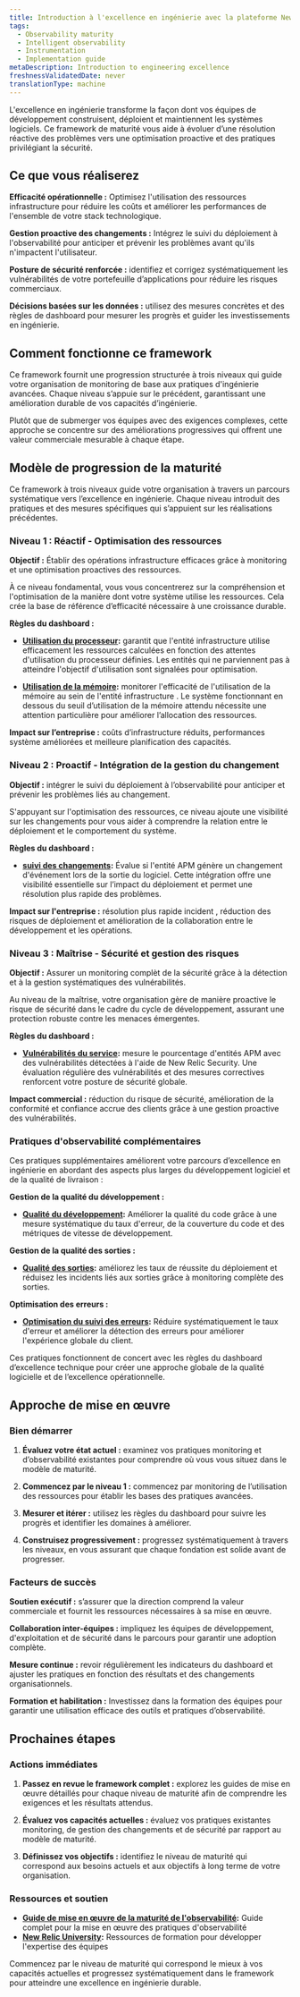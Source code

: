 ```yaml
---
title: Introduction à l'excellence en ingénierie avec la plateforme New Relic
tags:
  - Observability maturity
  - Intelligent observability
  - Instrumentation
  - Implementation guide
metaDescription: Introduction to engineering excellence
freshnessValidatedDate: never
translationType: machine
---
```


L&apos;excellence en ingénierie transforme la façon dont vos équipes de développement construisent, déploient et maintiennent les systèmes logiciels. Ce framework de maturité vous aide à évoluer d’une résolution réactive des problèmes vers une optimisation proactive et des pratiques privilégiant la sécurité.

## Ce que vous réaliserez

**Efficacité opérationnelle :** Optimisez l&apos;utilisation des ressources infrastructure pour réduire les coûts et améliorer les performances de l&apos;ensemble de votre stack technologique.

**Gestion proactive des changements :** Intégrez le suivi du déploiement à l&apos;observabilité pour anticiper et prévenir les problèmes avant qu&apos;ils n&apos;impactent l&apos;utilisateur.

**Posture de sécurité renforcée :** identifiez et corrigez systématiquement les vulnérabilités de votre portefeuille d’applications pour réduire les risques commerciaux.

**Décisions basées sur les données :** utilisez des mesures concrètes et des règles de dashboard pour mesurer les progrès et guider les investissements en ingénierie.

## Comment fonctionne ce framework

Ce framework fournit une progression structurée à trois niveaux qui guide votre organisation de monitoring de base aux pratiques d&apos;ingénierie avancées. Chaque niveau s’appuie sur le précédent, garantissant une amélioration durable de vos capacités d’ingénierie.

Plutôt que de submerger vos équipes avec des exigences complexes, cette approche se concentre sur des améliorations progressives qui offrent une valeur commerciale mesurable à chaque étape.

## Modèle de progression de la maturité

Ce framework à trois niveaux guide votre organisation à travers un parcours systématique vers l’excellence en ingénierie. Chaque niveau introduit des pratiques et des mesures spécifiques qui s’appuient sur les réalisations précédentes.

### Niveau 1 : Réactif - Optimisation des ressources

**Objectif :** Établir des opérations infrastructure efficaces grâce à monitoring et une optimisation proactives des ressources.

À ce niveau fondamental, vous vous concentrerez sur la compréhension et l&apos;optimisation de la manière dont votre système utilise les ressources. Cela crée la base de référence d’efficacité nécessaire à une croissance durable.

**Règles du dashboard :**

* **[Utilisation du processeur](/docs/new-relic-solutions/observability-maturity/engineering-excellence/l1-cpu-utilization):** garantit que l&apos;entité infrastructure utilise efficacement les ressources calculées en fonction des attentes d&apos;utilisation du processeur définies. Les entités qui ne parviennent pas à atteindre l&apos;objectif d&apos;utilisation sont signalées pour optimisation.

* **[Utilisation de la mémoire](/docs/new-relic-solutions/observability-maturity/engineering-excellence/l1-memory-utilization):** monitorer l&apos;efficacité de l&apos;utilisation de la mémoire au sein de l&apos;entité infrastructure . Le système fonctionnant en dessous du seuil d’utilisation de la mémoire attendu nécessite une attention particulière pour améliorer l’allocation des ressources.

**Impact sur l’entreprise :** coûts d’infrastructure réduits, performances système améliorées et meilleure planification des capacités.

### Niveau 2 : Proactif - Intégration de la gestion du changement

**Objectif :** intégrer le suivi du déploiement à l’observabilité pour anticiper et prévenir les problèmes liés au changement.

S&apos;appuyant sur l&apos;optimisation des ressources, ce niveau ajoute une visibilité sur les changements pour vous aider à comprendre la relation entre le déploiement et le comportement du système.

**Règles du dashboard :**

* **[suivi des changements](/docs/new-relic-solutions/observability-maturity/engineering-excellence/l2-change-tracking):** Évalue si l&apos;entité APM génère un changement d&apos;événement lors de la sortie du logiciel. Cette intégration offre une visibilité essentielle sur l’impact du déploiement et permet une résolution plus rapide des problèmes.

**Impact sur l&apos;entreprise :** résolution plus rapide incident , réduction des risques de déploiement et amélioration de la collaboration entre le développement et les opérations.

### Niveau 3 : Maîtrise - Sécurité et gestion des risques

**Objectif :** Assurer un monitoring complèt de la sécurité grâce à la détection et à la gestion systématiques des vulnérabilités.

Au niveau de la maîtrise, votre organisation gère de manière proactive le risque de sécurité dans le cadre du cycle de développement, assurant une protection robuste contre les menaces émergentes.

**Règles du dashboard :**

* **[Vulnérabilités du service](/docs/new-relic-solutions/observability-maturity/engineering-excellence/l3-service-vulnerabilities):** mesure le pourcentage d&apos;entités APM avec des vulnérabilités détectées à l&apos;aide de New Relic Security. Une évaluation régulière des vulnérabilités et des mesures correctives renforcent votre posture de sécurité globale.

**Impact commercial :** réduction du risque de sécurité, amélioration de la conformité et confiance accrue des clients grâce à une gestion proactive des vulnérabilités.

### Pratiques d&apos;observabilité complémentaires

Ces pratiques supplémentaires améliorent votre parcours d’excellence en ingénierie en abordant des aspects plus larges du développement logiciel et de la qualité de livraison :

**Gestion de la qualité du développement :**

* **[Qualité du développement](/docs/tutorial-innovation-and-growth/development-quality-mgmt/):** Améliorer la qualité du code grâce à une mesure systématique du taux d&apos;erreur, de la couverture du code et des métriques de vitesse de développement.

**Gestion de la qualité des sorties :**

* **[Qualité des sorties](/docs/tutorial-innovation-and-growth/release-quality-mgmt/):** améliorez les taux de réussite du déploiement et réduisez les incidents liés aux sorties grâce à monitoring complète des sorties.

**Optimisation des erreurs :**

* **[Optimisation du suivi des erreurs](/docs/new-relic-solutions/observability-maturity/uptime-performance-reliability/error-optimization/):** Réduire systématiquement le taux d&apos;erreur et améliorer la détection des erreurs pour améliorer l&apos;expérience globale du client.

Ces pratiques fonctionnent de concert avec les règles du dashboard d’excellence technique pour créer une approche globale de la qualité logicielle et de l’excellence opérationnelle.

## Approche de mise en œuvre

### Bien démarrer

1. **Évaluez votre état actuel :** examinez vos pratiques monitoring et d’observabilité existantes pour comprendre où vous vous situez dans le modèle de maturité.

2. **Commencez par le niveau 1 :** commencez par monitoring de l’utilisation des ressources pour établir les bases des pratiques avancées.

3. **Mesurer et itérer :** utilisez les règles du dashboard pour suivre les progrès et identifier les domaines à améliorer.

4. **Construisez progressivement :** progressez systématiquement à travers les niveaux, en vous assurant que chaque fondation est solide avant de progresser.

### Facteurs de succès

**Soutien exécutif :** s’assurer que la direction comprend la valeur commerciale et fournit les ressources nécessaires à sa mise en œuvre.

**Collaboration inter-équipes :** impliquez les équipes de développement, d&apos;exploitation et de sécurité dans le parcours pour garantir une adoption complète.

**Mesure continue :** revoir régulièrement les indicateurs du dashboard et ajuster les pratiques en fonction des résultats et des changements organisationnels.

**Formation et habilitation :** Investissez dans la formation des équipes pour garantir une utilisation efficace des outils et pratiques d’observabilité.

## Prochaines étapes

### Actions immédiates

1. **Passez en revue le framework complet :** explorez les guides de mise en œuvre détaillés pour chaque niveau de maturité afin de comprendre les exigences et les résultats attendus.

2. **Évaluez vos capacités actuelles :** évaluez vos pratiques existantes monitoring, de gestion des changements et de sécurité par rapport au modèle de maturité.

3. **Définissez vos objectifs :** identifiez le niveau de maturité qui correspond aux besoins actuels et aux objectifs à long terme de votre organisation.

### Ressources et soutien

* **[Guide de mise en œuvre de la maturité de l&apos;observabilité](/docs/new-relic-solutions/observability-maturity/introduction/):** Guide complet pour la mise en œuvre des pratiques d&apos;observabilité
* **[New Relic University](https://learn.newrelic.com/):** Ressources de formation pour développer l&apos;expertise des équipes

Commencez par le niveau de maturité qui correspond le mieux à vos capacités actuelles et progressez systématiquement dans le framework pour atteindre une excellence en ingénierie durable.